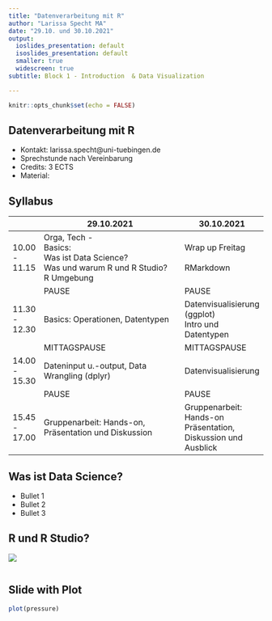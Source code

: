 ```yaml
---
title: "Datenverarbeitung mit R"
author: "Larissa Specht MA"
date: "29.10. und 30.10.2021"
output:
  ioslides_presentation: default
  isoslides_presentation: default
  smaller: true
  widescreen: true
subtitle: Block 1 - Introduction  & Data Visualization

---
```


```r
knitr::opts_chunk$set(echo = FALSE)
```

## Datenverarbeitung mit R


- Kontakt: larissa.specht@uni-tuebingen.de
- Sprechstunde nach Vereinbarung
- Credits: 3 ECTS
- Material: 


## Syllabus


|                | 29.10.2021                                                                                       | 30.10.2021                                           |
|----------------|--------------------------------------------------------------------------------------------------|------------------------------------------------------|
| 10.00 - 11.15  | Orga, Tech -<br>Basics:<br>Was ist Data Science? <br>Was und warum R und R Studio?<br>R Umgebung | Wrap up Freitag<br><br>RMarkdown                     |
|                | PAUSE                                                                                            | PAUSE                                                |
| 11.30 - 12.30  | Basics: Operationen, Datentypen                                                                  | Datenvisualisierung (ggplot)<br>Intro und Datentypen |
|                | MITTAGSPAUSE                                                                                     | MITTAGSPAUSE                                         |
| 14.00 - 15.30  | Dateninput u.-output, Data Wrangling (dplyr)                                                     | Datenvisualisierung                                  |
|                | PAUSE                                                                                            | PAUSE                                                |
| 15.45 - 17.00  | Gruppenarbeit: Hands-on,  Präsentation und Diskussion                                            | Gruppenarbeit: Hands-on Präsentation, Diskussion und Ausblick |


## Was ist Data Science?

- Bullet 1
- Bullet 2
- Bullet 3

## R und R Studio?

 ![](path/to/smallorb.png) 
```r

```

## Slide with Plot

```r
plot(pressure)
```

